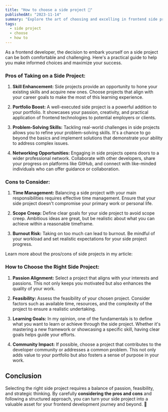 ```yaml
---
title: "How to choose a side project 📝"
publishedAt: "2023-11-14"
summary: "Explore the art of choosing and excelling in frontend side projects."
tags:
  - side project
  - choose
  - how to
---
```


 
As a frontend developer, the decision to embark yourself on a side project can be both comfortable and challenging. Here's a practical guide to help you make informed choices and maximize your success.

### Pros of Taking on a Side Project:

1. **Skill Enhancement:** Side projects provide an opportunity to hone your existing skills and acquire new ones. Choose projects that align with your career goals to make the most of this learning experience.

2. **Portfolio Boost:** A well-executed side project is a powerful addition to your portfolio. It showcases your passion, creativity, and practical application of frontend technologies to potential employers or clients.

3. **Problem-Solving Skills:** Tackling real-world challenges in side projects allows you to refine your problem-solving skills. It's a chance to go beyond the basics and implement solutions that demonstrate your ability to address complex issues.

4. **Networking Opportunities:** Engaging in side projects opens doors to a wider professional network. Collaborate with other developers, share your progress on platforms like GitHub, and connect with like-minded individuals who can offer guidance or collaboration.

### Cons to Consider:

1. **Time Management:** Balancing a side project with your main responsibilities requires effective time management. Ensure that your side project doesn't compromise your primary work or personal life.

2. **Scope Creep:** Define clear goals for your side project to avoid scope creep. Ambitious ideas are great, but be realistic about what you can achieve within a reasonable timeframe.

3. **Burnout Risk:** Taking on too much can lead to burnout. Be mindful of your workload and set realistic expectations for your side project progress.

Learn more about the pros/cons of side projects in my article:

<BlogLink
  name="Why you should have a side project 🤓"
  slug="/blog/whyHaveSideProjects"
/>

### How to Choose the Right Side Project:

1. **Passion Alignment:** Select a project that aligns with your interests and passions. This not only keeps you motivated but also enhances the quality of your work.

2. **Feasibility:** Assess the feasibility of your chosen project. Consider factors such as available time, resources, and the complexity of the project to ensure a realistic undertaking.

3. **Learning Goals:** In my opinion, one of the fundamentals is to define what you want to learn or achieve through the side project. Whether it's mastering a new framework or showcasing a specific skill, having clear goals helps guide your efforts.

4. **Community Impact:** If possible, choose a project that contributes to the developer community or addresses a common problem. This not only adds value to your portfolio but also fosters a sense of purpose in your work.

## Conclusion

Selecting the right side project requires a balance of passion, feasibility, and strategic thinking. By carefully **considering the pros and cons** and following a structured approach, you can turn your side project into a valuable asset for your frontend development journey and beyond. 🚀
